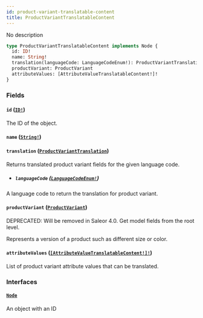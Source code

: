 ```yaml
---
id: product-variant-translatable-content
title: ProductVariantTranslatableContent
---
```


No description

```graphql
type ProductVariantTranslatableContent implements Node {
  id: ID!
  name: String!
  translation(languageCode: LanguageCodeEnum!): ProductVariantTranslation
  productVariant: ProductVariant
  attributeValues: [AttributeValueTranslatableContent!]!
}
```

### Fields

#### `id` ([`ID!`](../../../developer/api-reference/scalars/id))

The ID of the object.

#### `name` ([`String!`](../../../developer/api-reference/scalars/string))

#### `translation` ([`ProductVariantTranslation`](../../../developer/api-reference/objects/product-variant-translation))

Returns translated product variant fields for the given language code.

- ##### `languageCode` ([`LanguageCodeEnum!`](../../../developer/api-reference/enums/language-code-enum))

A language code to return the translation for product variant.

#### `productVariant` ([`ProductVariant`](../../../developer/api-reference/objects/product-variant))

<span class="badge badge--warning">DEPRECATED: Will be removed in Saleor 4.0. Get model fields from the root level.</span>

Represents a version of a product such as different size or color.

#### `attributeValues` ([`[AttributeValueTranslatableContent!]!`](../../../developer/api-reference/objects/attribute-value-translatable-content))

List of product variant attribute values that can be translated.

### Interfaces

#### [`Node`](../../../developer/api-reference/interfaces/node)

An object with an ID
